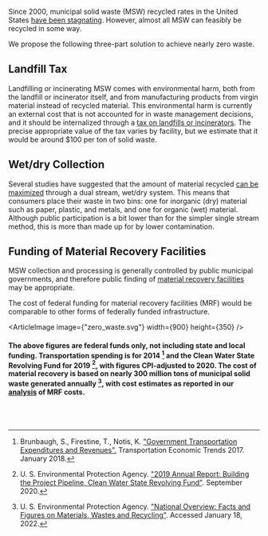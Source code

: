 
<ZeroWaste />


<div className={`${site}-background-gradient`}>

Since 2000, municipal solid waste (MSW) recycled rates in the United States [have been stagnating](/waste/waste_society/recycling_overview). However, almost all MSW can feasibly be recycled in some way.

We propose the following three-part solution to achieve nearly zero waste.

## Landfill Tax
Landfilling or incinerating MSW comes with environmental harm, both from the landfill or incinerator itself, and from manufacturing products from virgin material instead of recycled material. This environmental harm is currently an external cost that is not accounted for in waste management decisions, and it should be internalized through a [tax on landfills or incinerators](/waste/waste_economics/landfill_tax). The precise appropriate value of the tax varies by facility, but we estimate that it would be around $100 per ton of solid waste.

## Wet/dry Collection
Several studies have suggested that the amount of material recycled [can be maximized](http://urbancruiseship.org/solution/waste/waste_facilities) through a dual stream, wet/dry system. This means that consumers place their waste in two bins: one for inorganic (dry) material such as paper, plastic, and metals, and one for organic (wet) material. Although public participation is a bit lower than for the simpler single stream method, this is more than made up for by lower contamination.

## Funding of Material Recovery Facilities
MSW collection and processing is generally controlled by public municipal governments, and therefore public finding of [material recovery facilities](http://urbancruiseship.org/solution/waste/waste_facilities) may be appropriate.

The cost of federal funding for material recovery facilities (MRF) would be comparable to other forms of federally funded infrastructure.

<ArticleImage image={"zero_waste.svg"} width={900} height={350} />

#### The above figures are federal funds only, not including state and local funding. Transportation spending is for 2014 [^{"brunbaugh"}] and the Clean Water State Revolving Fund for 2019 [^{"u.s.EPA"}], with figures CPI-adjusted to 2020. The cost of material recovery is based on nearly 300 million tons of municipal solid waste generated annually [^{"u.e.EPA.2"}], with cost estimates as reported in our [analysis](http://urbancruiseship.org/solution/waste/waste_facilities) of MRF costs.

[^{"brunbaugh"}]: Brunbaugh, S., Firestine, T., Notis, K. ["Government Transportation Expenditures and Revenues".](https://rosap.ntl.bts.gov/view/dot/35472) Transportation Economic Trends 2017. January 2018.

[^{"u.s.EPA"}]: U. S. Environmental Protection Agency. ["2019 Annual Report: Building the Project Pipeline, Clean Water State Revolving Fund"](https://www.epa.gov/sites/default/files/2020-10/documents/2019_cwsrf_annual_report_9-10.pdf). September 2020.

[^{"u.e.EPA.2"}]: U. S. Environmental Protection Agency. ["National Overview: Facts and Figures on Materials, Wastes and Recycling"](https://www.epa.gov/facts-and-figures-about-materials-waste-and-recycling/national-overview-facts-and-figures-materials). Accessed January 18, 2022.

<ZeroWasteSolution />

<br></br>
</div>
